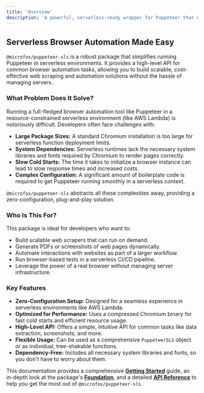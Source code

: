 ```yaml
---
title: 'Overview'
description: 'A powerful, serverless-ready wrapper for Puppeteer that enables browser automation at scale.'
---
```


## Serverless Browser Automation Made Easy

`@microfox/puppeteer-sls` is a robust package that simplifies running Puppeteer in serverless environments. It provides a high-level API for common browser automation tasks, allowing you to build scalable, cost-effective web scraping and automation solutions without the hassle of managing servers.

### What Problem Does It Solve?

Running a full-fledged browser automation tool like Puppeteer in a resource-constrained serverless environment (like AWS Lambda) is notoriously difficult. Developers often face challenges with:

- **Large Package Sizes:** A standard Chromium installation is too large for serverless function deployment limits.
- **System Dependencies:** Serverless runtimes lack the necessary system libraries and fonts required by Chromium to render pages correctly.
- **Slow Cold Starts:** The time it takes to initialize a browser instance can lead to slow response times and increased costs.
- **Complex Configuration:** A significant amount of boilerplate code is required to get Puppeteer running smoothly in a serverless context.

`@microfox/puppeteer-sls` abstracts all these complexities away, providing a zero-configuration, plug-and-play solution.

### Who Is This For?

This package is ideal for developers who want to:

-   Build scalable web scrapers that can run on demand.
-   Generate PDFs or screenshots of web pages dynamically.
-   Automate interactions with websites as part of a larger workflow.
-   Run browser-based tests in a serverless CI/CD pipeline.
-   Leverage the power of a real browser without managing server infrastructure.

### Key Features

- **Zero-Configuration Setup:** Designed for a seamless experience in serverless environments like AWS Lambda.
- **Optimized for Performance:** Uses a compressed Chromium binary for fast cold starts and efficient resource usage.
- **High-Level API:** Offers a simple, intuitive API for common tasks like data extraction, screenshots, and more.
- **Flexible Usage:** Can be used as a comprehensive `PuppeteerSLS` object or as individual, tree-shakable functions.
- **Dependency-Free:** Includes all necessary system libraries and fonts, so you don't have to worry about them.

This documentation provides a comprehensive **[Getting Started](/micro-sdks/puppeteer-sls/getting-started)** guide, an in-depth look at the package's **[Foundation](/micro-sdks/puppeteer-sls/foundation)**, and a detailed **[API Reference](/micro-sdks/puppeteer-sls/functions/openPage)** to help you get the most out of `@microfox/puppeteer-sls`.
